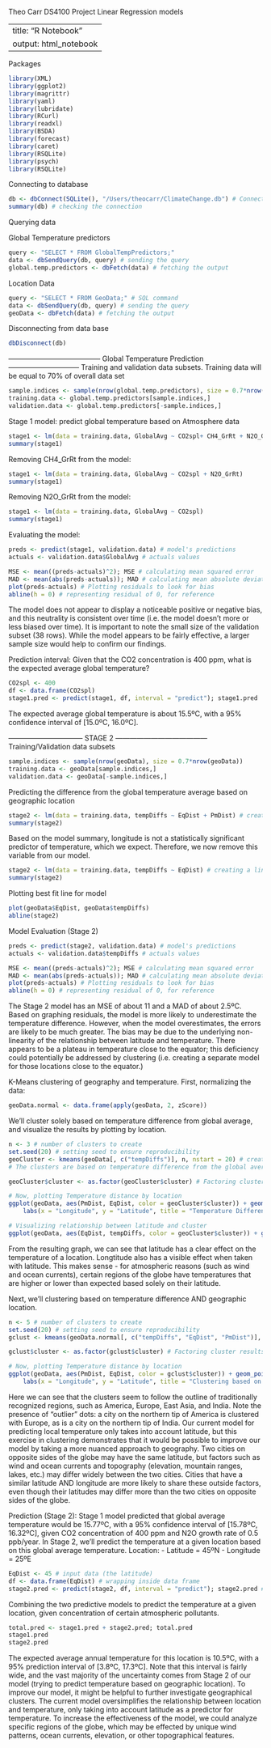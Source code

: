 Theo Carr
DS4100 Project
Linear Regression models

---
title: "R Notebook"
output: html_notebook
---

Packages
```r
library(XML)
library(ggplot2)
library(magrittr)
library(yaml)
library(lubridate)
library(RCurl)
library(readxl)
library(BSDA)
library(forecast)
library(caret)
library(RSQLite)
library(psych)
library(RSQLite)
```


Connecting to database
```r
db <- dbConnect(SQLite(), "/Users/theocarr/ClimateChange.db") # Connecting to SQLite
summary(db) # checking the connection
```

Querying data

Global Temperature predictors
```r
query <- "SELECT * FROM GlobalTempPredictors;"
data <- dbSendQuery(db, query) # sending the query
global.temp.predictors <- dbFetch(data) # fetching the output
```

Location Data
```r
query <- "SELECT * FROM GeoData;" # SQL command
data <- dbSendQuery(db, query) # sending the query
geoData <- dbFetch(data) # fetching the output
```



Disconnecting from data base
```r
dbDisconnect(db)
```


--------------------------------------- Global Temperature Prediction ------------------------------
Training and validation data subsets. Training data will be equal to 70% of overall data set
```r
sample.indices <- sample(nrow(global.temp.predictors), size = 0.7*nrow(global.temp.predictors))
training.data <- global.temp.predictors[sample.indices,]
validation.data <- global.temp.predictors[-sample.indices,]
```


Stage 1 model: predict global temperature based on Atmosphere data
```r
stage1 <- lm(data = training.data, GlobalAvg ~ CO2spl+ CH4_GrRt + N2O_GrRt)
summary(stage1)
```
Removing CH4_GrRt from the model:
```r
stage1 <- lm(data = training.data, GlobalAvg ~ CO2spl + N2O_GrRt)
summary(stage1)
```

Removing N2O_GrRt from the model:
```r
stage1 <- lm(data = training.data, GlobalAvg ~ CO2spl)
summary(stage1)
```

Evaluating the model:
```r
preds <- predict(stage1, validation.data) # model's predictions
actuals <- validation.data$GlobalAvg # actuals values

MSE <- mean((preds-actuals)^2); MSE # calculating mean squared error
MAD <- mean(abs(preds-actuals)); MAD # calculating mean absolute deviation
plot(preds-actuals) # Plotting residuals to look for bias
abline(h = 0) # representing residual of 0, for reference
```
The model does not appear to display a noticeable positive or negative bias, and this neutrality is consistent over time (i.e. the model doesn't more or less biased over time). It is important to note the small size of the validation subset (38 rows). While the model appears to be fairly effective, a larger sample size would help to confirm our findings.



Prediction interval: Given that the CO2 concentration is 400 ppm, what is the expected average global temperature?
```r
CO2spl <- 400
df <- data.frame(CO2spl)
stage1.pred <- predict(stage1, df, interval = "predict"); stage1.pred
```
The expected average global temperature is about 15.5ºC, with a 95% confidence interval of [15.0ºC, 16.0ºC].




-------------------------------- STAGE 2 ---------------------------------------
Training/Validation data subsets
```r
sample.indices <- sample(nrow(geoData), size = 0.7*nrow(geoData))
training.data <- geoData[sample.indices,]
validation.data <- geoData[-sample.indices,]
```


Predicting the difference from the global temperature average based on geographic location
```r
stage2 <- lm(data = training.data, tempDiffs ~ EqDist + PmDist) # creating a linear model
summary(stage2)
```

Based on the model summary, longitude is not a statistically significant predictor of temperature, which we expect. Therefore, we now remove this variable from our model.
```r
stage2 <- lm(data = training.data, tempDiffs ~ EqDist) # creating a linear model
summary(stage2)
```

Plotting best fit line for model
```r
plot(geoData$EqDist, geoData$tempDiffs)
abline(stage2)
```

Model Evaluation (Stage 2)
```r
preds <- predict(stage2, validation.data) # model's predictions
actuals <- validation.data$tempDiffs # actuals values

MSE <- mean((preds-actuals)^2); MSE # calculating mean squared error
MAD <- mean(abs(preds-actuals)); MAD # calculating mean absolute deviation
plot(preds-actuals) # Plotting residuals to look for bias
abline(h = 0) # representing residual of 0, for reference
```
The Stage 2 model has an MSE of about 11 and a MAD of about 2.5ºC. Based on graphing residuals, the model is more likely to underestimate the temperature difference. However, when the model overestimates, the errors are likely to be much greater. The bias may be due to the underlying non-linearity of the relationship between latitude and temperature. There appears to be a plateau in temperature close to the equator; this deficiency could potentially be addressed by clustering (i.e. creating a separate model for those locations close to the equator.)


K-Means clustering of geography and temperature. 
First, normalizing the data:
```r
geoData.normal <- data.frame(apply(geoData, 2, zScore))
```

We'll cluster solely based on temperature difference from global average, and visualize the results by plotting by location.
```r
n <- 3 # number of clusters to create
set.seed(20) # setting seed to ensure reproducibility
geoCluster <- kmeans(geoData[, c("tempDiffs")], n, nstart = 20) # creating 3 clusters
# The clusters are based on temperature difference from the global average

geoCluster$cluster <- as.factor(geoCluster$cluster) # Factoring cluster results (one of three)

# Now, plotting Temperature distance by location
ggplot(geoData, aes(PmDist, EqDist, color = geoCluster$cluster)) + geom_point() +
    labs(x = "Longitude", y = "Latitude", title = "Temperature Difference from Average, by Location")

# Visualizing relationship between latitude and cluster
ggplot(geoData, aes(EqDist, tempDiffs, color = geoCluster$cluster)) + geom_point()
```
From the resulting graph, we can see that latitude has a clear effect on the temperature of a location. Longtitude also has a visible effect when taken with latitude. This makes sense - for atmospheric reasons (such as wind and ocean currents), certain regions of the globe have temperatures that are higher or lower than expected based solely on their latitude.

Next, we'll clustering based on temperature difference AND geographic location.
```r
n <- 5 # number of clusters to create
set.seed(20) # setting seed to ensure reproducibility
gclust <- kmeans(geoData.normal[, c("tempDiffs", "EqDist", "PmDist")], n, nstart = 20) # creating n clusters

gclust$cluster <- as.factor(gclust$cluster) # Factoring cluster results (one of three)

# Now, plotting Temperature distance by location
ggplot(geoData, aes(PmDist, EqDist, color = gclust$cluster)) + geom_point() +
    labs(x = "Longitude", y = "Latitude", title = "Clustering based on temperature and location")
```
Here we can see that the clusters seem to follow the outline of traditionally recognized regions, such as America, Europe, East Asia, and India. Note the presence of "outlier" dots: a city on the northern tip of America is clustered with Europe, as is a city on the northern tip of India. Our current model for predicting local temperature only takes into account latitude, but this exercise in clustering demonstrates that it would be possible to improve our model by taking a more nuanced approach to geography. Two cities on opposite sides of the globe may have the same latitude, but factors such as wind and ocean currents and topography (elevation, mountain ranges, lakes, etc.) may differ widely between the two cities. Cities that have a similar latitude AND longitude are more likely to share these outside factors, even though their latitudes may differ more than the two cities on opposite sides of the globe.






Prediction (Stage 2): Stage 1 model predicted that global average temperature would be 15.77ºC, with a 95% confidence interval of [15.78ºC, 16.32ºC], given CO2 concentration of 400 ppm and N2O growth rate of 0.5 ppb/year. In Stage 2, we'll predict the temperature at a given location based on this global average temperature. 
Location: - Latitude  = 45ºN
          - Longitude = 25ºE
```r
EqDist <- 45 # input data (the latitude)
df <- data.frame(EqDist) # wrapping inside data frame
stage2.pred <- predict(stage2, df, interval = "predict"); stage2.pred # prediction interval
```

Combining the two predictive models to predict the temperature at a given location, given concentration of certain atmospheric pollutants.
```r
total.pred <- stage1.pred + stage2.pred; total.pred
stage1.pred
stage2.pred
```
The expected average annual temperature for this location is 10.5ºC, with a 95% prediction interval of [3.8ºC, 17.3ºC]. Note that this interval is fairly wide, and the vast majority of the uncertainty comes from Stage 2 of our model (trying to predict temperature based on geographic location). To improve our model, it might be helpful to further investigate geographical clusters. The current model oversimplifies the relationship between location and temperature, only taking into account latitude as a predictor for temperature. To increase the effectiveness of the model, we could analyze specific regions of the globe, which may be effected by unique wind patterns, ocean currents, elevation, or other topographical features.













